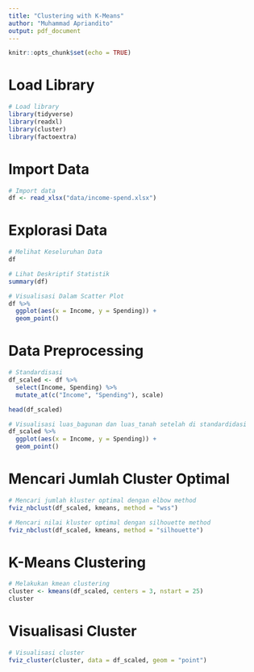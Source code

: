 ```yaml
---
title: "Clustering with K-Means"
author: "Muhammad Apriandito"
output: pdf_document
---
```


```r
knitr::opts_chunk$set(echo = TRUE)
```

# Load Library
```r
# Load library
library(tidyverse) 
library(readxl)
library(cluster)
library(factoextra)
```

# Import Data
```r
# Import data
df <- read_xlsx("data/income-spend.xlsx")
```

# Explorasi Data
```r
# Melihat Keseluruhan Data
df
```

```r
# Lihat Deskriptif Statistik
summary(df)
```

```r
# Visualisasi Dalam Scatter Plot
df %>%
  ggplot(aes(x = Income, y = Spending)) +
  geom_point()
```

# Data Preprocessing
```r
# Standardisasi
df_scaled <- df %>%
  select(Income, Spending) %>%
  mutate_at(c("Income", "Spending"), scale)

head(df_scaled)
```

```r
# Visualisasi luas_bagunan dan luas_tanah setelah di standardidasi
df_scaled %>%
  ggplot(aes(x = Income, y = Spending)) +
  geom_point()
```

# Mencari Jumlah Cluster Optimal
```r
# Mencari jumlah kluster optimal dengan elbow method
fviz_nbclust(df_scaled, kmeans, method = "wss")
```
 
```r
# Mencari nilai kluster optimal dengan silhouette method
fviz_nbclust(df_scaled, kmeans, method = "silhouette")
```

# K-Means Clustering
```r
# Melakukan kmean clustering
cluster <- kmeans(df_scaled, centers = 3, nstart = 25)
cluster
```

# Visualisasi Cluster
```r
# Visualisasi cluster
fviz_cluster(cluster, data = df_scaled, geom = "point")
```

